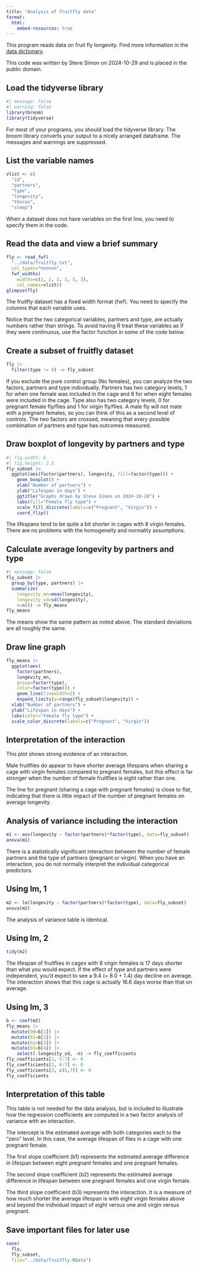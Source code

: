 ```yaml
---
title: "Analysis of fruitfly data"
format: 
  html:
    embed-resources: true
---
```


This program reads data on fruit fly longevity. Find more information in the [data dictionary][dd].

[dd]: https://github.com/pmean/data/blob/master/files/fruitfly.yaml

This code was written by Steve Simon on 2024-10-29 and is placed in the public domain.

## Load the tidyverse library

```r
#| message: false
#| warning: false
library(broom)
library(tidyverse)
```

For most of your programs, you should load the tidyverse library. The broom 
library converts your output to a nicely arranged dataframe. The messages and
warnings are suppressed.

## List the variable names

```r
vlist <- c(
  "id",
  "partners",
  "type",
  "longevity",
  "thorax",
  "sleep")
```

When a dataset does not have variables on the first line, you need to specify 
them in the code.

## Read the data and view a brief summary

```r
fly <- read_fwf(
  "../data/fruitfly.txt",
  col_types="nnnnnn",
  fwf_widths(
    widths=c(2, 2, 2, 3, 5, 3),
    col_names=vlist))
glimpse(fly)
```

The fruitfly dataset has a fixed width format (fwf). You need to specify the
columns that each variable uses.

Notice that the two categorical variables, partners and type, are actually
numbers rather than strings. To avoid having R treat these variables as if
they were continuous, use the factor function in some of the code below.

## Create a subset of fruitfly dataset

```r
fly |>
  filter(type != 9) -> fly_subset
```

If you exclude the pure control group (No females), you can analyze the two
factors, partners and type individually. Partners has two category levels, 1 for
when one female was included in the cage and 8 for when eight females were 
included in the cage. Type also has two category levels, 0 for pregnant female
fly/flies and 1 for virgin fly/flies. A male fly will not mate with a pregnant
females, so you can think of this as a second level of controls. The two factors
are crossed, meaning that every possible combination of partners and type has 
outcomes measured.

## Draw boxplot of longevity by partners and type

```r
#| fig.width: 6
#| fig.height: 2.5
fly_subset |>
  ggplot(aes(factor(partners), longevity, fill=factor(type))) +
    geom_boxplot() +
    xlab("Number of partners") +
    ylab("Lifespan in days") +
    ggtitle("Graphs drawn by Steve Simon on 2024-10-28") +
    labs(fill="Female fly type") +
    scale_fill_discrete(labels=c("Pregnant", "Virgin")) +
    coord_flip()
```

The lifespans tend to be quite a bit shorter in cages with 8 virgin females.
There are no problems with the homogeneity and normality assumptions.

## Calculate average longevity by partners and type

```r
#| message: false
fly_subset |>
  group_by(type, partners) |>
  summarize(
    longevity_mn=mean(longevity),
    longevity_sd=sd(longevity),
    n=n()) -> fly_means
fly_means
```

The means show the same pattern as noted above. The standard deviations are all
roughly the same.

## Draw line graph

```r
fly_means |>
  ggplot(aes(
    factor(partners), 
    longevity_mn, 
    group=factor(type),
    color=factor(type))) +
    geom_line(linewidth=2) +
	expand_limits(y=range(fly_subset$longevity)) +
  xlab("Number of partners") +
  ylab("Lifespan in days") +
  labs(color="Female fly type") +
  scale_color_discrete(labels=c("Pregnant", "Virgin"))
```

## Interpretation of the interaction

This plot shows strong evidence of an interaction.

Male fruitflies do appear to have shorter average lifespans when sharing a cage with virgin females compared to pregnant females, but this effect is far stronger when the number of female fruitflies is eight rather than one.

The line for pregnant (sharing a cage with pregnant females) is close to flat,
indicating that there is little impact of the number of pregnant females on
average longevity.

## Analysis of variance including the interaction

```r
m1 <- aov(longevity ~ factor(partners)*factor(type), data=fly_subset)
anova(m1)
```

There is a statistically significant interaction between the number of female
partners and the type of partners (pregnant or virgin). When you have an
interaction, you do not normally interpret the individual categorical 
predictors.

## Using lm, 1

```r
m2 <- lm(longevity ~ factor(partners)*factor(type), data=fly_subset)
anova(m2)
```

The analysis of variance table is identical.

## Using lm, 2

```r
tidy(m2)
```

The lifespan of fruitflies in cages with 8 virgin females is 17 days shorter than what you would expect. If the effect of type and partners were independent, you'd expect to see a 9.4 (= 8.0 + 1.4) day decline on average. The interaction shows that this cage is actually 16.6 days worse than that on average.

## Using lm, 3

```r
b <- coef(m2) 
fly_means |>
  mutate(b0=b[1]) |>
  mutate(b1=b[2]) |>
  mutate(b2=b[3]) |>
  mutate(b3=b[4]) |>
	select(-longevity_sd, -n) -> fly_coefficients
fly_coefficients[1, 5:7] <- 0
fly_coefficients[2, 6:7] <- 0
fly_coefficients[3, c(5,7)] <- 0
fly_coefficients
```

## Interpretation of this table

This table is not needed for the data analysis, but is included to illustrate 
how the regression coefficients are computed in a two factor analysis of 
variance with an interaction.

The intercept is the estimated average with both categories each to the "zero" level. In this case, the average lifespan of flies in a cage with one pregnant female.

The first slope coefficient (b1) represents the estimated average difference in lifespan between eight pregnant females and one pregnant females.

The second slope coefficient (b2) represents the estimated average difference in lifespan between one pregnant females and one virgin female.

The third slope coefficient (b3) represents the interaction. It is a measure of how much shorter the average lifespan is with eight virgin females above and beyond the individual impact of eight versus one and virgin versus pregnant.



## Save important files for later use

```r
save(
  fly,
  fly_subset,
  file="../data/fruitfly.RData")
```